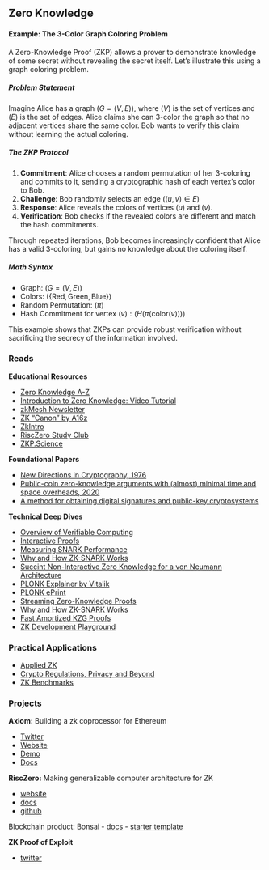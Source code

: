 ## Zero Knowledge

#### **Example: The 3-Color Graph Coloring Problem**

A Zero-Knowledge Proof (ZKP) allows a prover to demonstrate knowledge of some secret without revealing the secret itself. Let's illustrate this using a graph coloring problem.

##### **Problem Statement**
Imagine Alice has a graph $(G = (V, E))$, where $(V)$ is the set of vertices and $(E)$ is the set of edges. Alice claims she can 3-color the graph so that no adjacent vertices share the same color. Bob wants to verify this claim without learning the actual coloring.

##### **The ZKP Protocol**
1. **Commitment**: Alice chooses a random permutation of her 3-coloring and commits to it, sending a cryptographic hash of each vertex's color to Bob.
2. **Challenge**: Bob randomly selects an edge $((u, v) \in E)$
3. **Response**: Alice reveals the colors of vertices $(u)$ and $(v)$.
4. **Verification**: Bob checks if the revealed colors are different and match the hash commitments.

Through repeated iterations, Bob becomes increasingly confident that Alice has a valid 3-coloring, but gains no knowledge about the coloring itself.

##### **Math Syntax**
- Graph: $(G = (V, E))$
- Colors: $(\{ \text{Red}, \text{Green}, \text{Blue} \})$
- Random Permutation: $(\pi)$
- Hash Commitment for vertex $(v): ( H(\pi(\text{color}(v))) )$

This example shows that ZKPs can provide robust verification without sacrificing the secrecy of the information involved.

### Reads

**Educational Resources**

- [Zero Knowledge A-Z](https://graph.org/ZK-SNARKs-VS-ZK-STARKs-01-10)
- [Introduction to Zero Knowledge: Video Tutorial](https://www.youtube.com/watch?v=6uGimDYZPMw&list=PL8Vt-7cSFnw29cLUVqAIuMlg1QJ-szV0K&index=1)
- [zkMesh Newsletter](https://t.co/WZfjL7D8PW)
- [ZK "Canon" by A16z](https://a16zcrypto.com/zero-knowledge-canon/)
- [ZkIntro](https://zkintro.com/articles/friendly-introduction-to-zero-knowledge)
- [RiscZero Study Club](https://www.youtube.com/watch?v=v4HIwaqmIxk&list=PLcPzhUaCxlCirUkJY0ltpjdtzWcz5U_6y&index=3)
- [ZKP.Science](https://zkp.science/)

**Foundational Papers**

- [New Directions in Cryptography, 1976](https://t.co/xqjkEf7TEV)
- [Public-coin zero-knowledge arguments with (almost) minimal time and space overheads, 2020](https://t.co/odrV7LZdIy)
- [A method for obtaining digital signatures and public-key cryptosystems](https://people.csail.mit.edu/rivest/Rsapaper.pdf)

**Technical Deep Dives**

- [Overview of Verifiable Computing](https://t.co/nkwNAjnRr6)
- [Interactive Proofs](https://t.co/xPBWXvKwbY)
- [Measuring SNARK Performance](https://t.co/tXwTlfEi5g)
- [Why and How ZK-SNARK Works](https://arxiv.org/abs/1906.07221)
- [Succint Non-Interactive Zero Knowledge for a von Neumann Architecture](https://eprint.iacr.org/2013/879.pdf)
- [PLONK Explainer by Vitalik](https://vitalik.ca/general/2019/09/22/plonk.html)
- [PLONK ePrint](https://eprint.iacr.org/2019/953.pdf)
- [Streaming Zero-Knowledge Proofs](https://arxiv.org/abs/2301.02161)
- [Why and How ZK-SNARK Works](https://arxiv.org/abs/1906.07221)
- [Fast Amortized KZG Proofs](https://eprint.iacr.org/2023/033.pdf)
- [ZK Development Playground](https://zkrepl.dev/)

### Practical Applications
- [Applied ZK](https://t.co/6TvEniH6kA)
- [Crypto Regulations, Privacy and Beyond](https://web3-with-a16z.simplecast.com/episodes/crypto-regulations-sanctions-compliance-aml-ofac-news-explained)
- [ZK Benchmarks](https://www.zk-bench.org/)

### Projects

**Axiom:** Building a zk coprocessor for Ethereum

- [Twitter](https://twitter.com/axiom_xyz)
- [Website](www.axiom.xyz)
- [Demo](demo.axiom.xyz)
- [Docs](docs.axiom.xyz)

**RiscZero:** Making generalizable computer architecture for ZK

- [website](https://www.risczero.com/)
- [docs](https://dev.risczero.com/)
- [github](https://github.com/risc0/risc0)

Blockchain product: Bonsai
- [docs](https://dev.bonsai.xyz/)
- [starter template](https://github.com/risc0/bonsai-foundry-template)

**ZK Proof of Exploit**

- [twitter](https://twitter.com/zkpoex)





